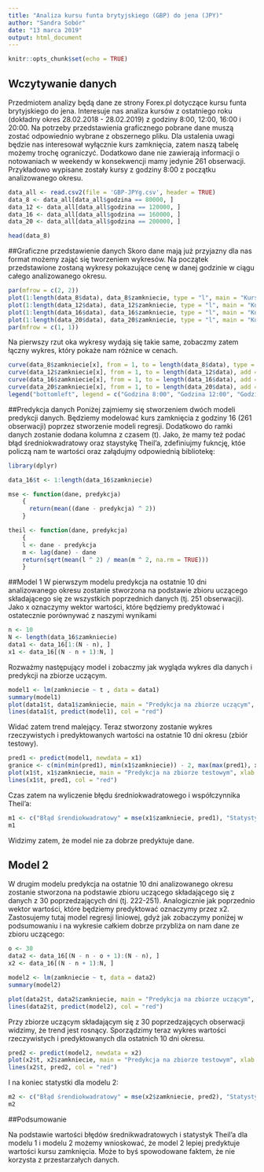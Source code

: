 ```yaml
---
title: "Analiza kursu funta brytyjskiego (GBP) do jena (JPY)"
author: "Sandra Sobór"
date: "13 marca 2019"
output: html_document
---
```


```r
knitr::opts_chunk$set(echo = TRUE)
```

## Wczytywanie danych

Przedmiotem analizy będą dane ze strony Forex.pl dotyczące kursu funta brytyjskiego do jena. Interesuje nas analiza kursów z ostatniego roku (dokładny okres 28.02.2018 - 28.02.2019) z godziny 8:00, 12:00, 16:00 i 20:00. Na potrzeby przedstawienia graficznego pobrane dane muszą zostać odpowiednio wybrane z obszernego pliku. Dla ustalenia uwagi będzie nas interesował wyłącznie kurs zamknięcia, zatem naszą tabelę możemy trochę ograniczyć. Dodatkowo dane nie zawierają informacji o notowaniach w weekendy w konsekwencji mamy jedynie 261 obserwacji. Przykładowo wypisane zostały kursy z godziny 8:00 z początku analizowanego okresu.

```r
data_all <- read.csv2(file = 'GBP-JPYg.csv', header = TRUE)
data_8 <- data_all[data_all$godzina == 80000, ]
data_12 <- data_all[data_all$godzina == 120000, ]
data_16 <- data_all[data_all$godzina == 160000, ]
data_20 <- data_all[data_all$godzina == 200000, ]

head(data_8)

```
##Graficzne przedstawienie danych
Skoro dane mają już przyjazny dla nas format możemy zająć się tworzeniem wykresów. Na początek przedstawione zostaną wykresy pokazujące cenę w danej godzinie w ciągu całego analizowanego okresu. 

```r
par(mfrow = c(2, 2))
plot(1:length(data_8$data), data_8$zamkniecie, type = "l", main = "Kursy z godziny 8:00", xlab = "Dni", ylab = "Cena")
plot(1:length(data_12$data), data_12$zamkniecie, type = "l", main = "Kursy z godziny 12:00", xlab = "Dni", ylab = "Cena")
plot(1:length(data_16$data), data_16$zamkniecie, type = "l", main = "Kursy z godziny 16:00", xlab = "Dni", ylab = "Cena")
plot(1:length(data_20$data), data_20$zamkniecie, type = "l", main = "Kursy z godziny 20:00", xlab = "Dni", ylab = "Cena")
par(mfrow = c(1, 1))
```

Na pierwszy rzut oka wykresy wydają się takie same, zobaczmy zatem łączny wykres, który pokaże nam różnice w cenach. 

```r
curve(data_8$zamkniecie[x], from = 1, to = length(data_8$data), type = "l", xlab = "Dzień", ylab = "Cena", col = "blue")
curve(data_12$zamkniecie[x], from = 1, to = length(data_12$data), add = TRUE, type = "l", xlab = "Dzień", ylab = "Cena", col = "red")
curve(data_16$zamkniecie[x], from = 1, to = length(data_16$data), add = TRUE, type = "l", xlab = "Dzień", ylab = "Cena", col = "green")
curve(data_20$zamkniecie[x], from = 1, to = length(data_20$data), add = TRUE, type = "l", xlab = "Dzień", ylab = "Cena")
legend("bottomleft", legend = c("Godzina 8:00", "Godzina 12:00", "Godzina 16:00", "Godzina 20:00"), col = c("blue", "red", "green", "black"), lwd = 2)
```

##Predykcja danych
Poniżej zajmiemy się stworzeniem dwóch modeli predykcji danych. Będziemy modelować kurs zamknięcia z godziny 16 (261 obserwacji) poprzez stworzenie modeli regresji. Dodatkowo do ramki danych zostanie dodana kolumna z czasem (t). Jako, że mamy też podać błąd średniokwadratowy oraz staystykę Theil'a, zdefiniujmy fukncję, któe policzą nam te wartości oraz załądujmy odpowiednią bibliotekę:

```r
library(dplyr)

data_16$t <- 1:length(data_16$zamkniecie)

mse <- function(dane, predykcja) 
    {
      return(mean((dane - predykcja) ^ 2))  
    }

theil <- function(dane, predykcja) 
    {
    l <- dane - predykcja
    m <- lag(dane) - dane
    return(sqrt(mean(l ^ 2) / mean(m ^ 2, na.rm = TRUE)))
    }
```


##Model 1 
W pierwszym modelu predykcja na ostatnie 10 dni analizowanego okresu zostanie stworzona na podstawie zbioru uczącego składającego się ze wszystkich poprzednich danych (tj. 251  obserwacji). Jako x oznaczymy wektor wartości, które będziemy predyktować i ostatecznie porównywać z naszymi wynikami

```r
n <- 10
N <- length(data_16$zamkniecie)
data1 <- data_16[1:(N - n), ]
x1 <- data_16[(N - n + 1):N, ]
```

Rozważmy następujący model i zobaczmy jak wygląda wykres dla danych i predykcji na zbiorze uczącym. 
```r
model1 <- lm(zamkniecie ~ t , data = data1)
summary(model1)
plot(data1$t, data1$zamkniecie, main = "Predykcja na zbiorze uczącym", xlab = "Dzień okresu", ylab = "Zamknięcie")
lines(data1$t, predict(model1), col = "red")
```

Widać zatem trend malejący. Teraz stworzony zostanie wykres rzeczywistych i predyktowanych wartości na ostatnie 10 dni okresu (zbiór testowy).

```r
pred1 <- predict(model1, newdata = x1)
granice <- c(min(min(pred1), min(x1$zamkniecie)) - 2, max(max(pred1), x1$zamkniecie) + 2)
plot(x1$t, x1$zamkniecie, main = "Predykcja na zbiorze testowym", xlab = "Dzień okresu", ylab = "Zamknięcie", ylim = granice)
lines(x1$t, pred1, col = "red")

```

Czas zatem na wyliczenie błędu średniokwadratowego i współczynnika Theil'a: 
```r
m1 <- c("Błąd śrendiokwadratowy" = mse(x1$zamkniecie, pred1), "Statystyka Theil'a" = theil(x1$zamkniecie, pred1)) 
m1
```

Widzimy zatem, że model nie za dobrze predyktuje dane.


## Model 2
W drugim modelu predykcja na ostatnie 10 dni analizowanego okresu zostanie stworzona na podstawie zbioru uczącego składającego się z danych z 30 poprzedzających dni (tj. 222-251). Analogicznie jak poprzednio wektor wartości, które będziemy predyktować oznaczymy przez x2. Zastosujemy tutaj model regresji liniowej, gdyż jak zobaczymy poniżej w podsumowaniu i na wykresie całkiem dobrze przybliża on nam dane ze zbioru uczącego:
```r
o <- 30
data2 <- data_16[(N - n - o + 1):(N - n), ]
x2 <- data_16[(N - n + 1):N, ]

model2 <- lm(zamkniecie ~ t, data = data2)
summary(model2)

plot(data2$t, data2$zamkniecie, main = "Predykcja na zbiorze uczącym", xlab = "Dni okresu", ylab = "Zamknięcie")
lines(data2$t, predict(model2), col = "red")

```

Przy zbiorze uczącym składającym się z 30 poprzedzających obserwacji widzimy, że trend jest rosnący. Sporządzimy teraz wykres wartości rzeczywistych i predyktowanych dla ostatnich 10 dni okresu.

```r
pred2 <- predict(model2, newdata = x2)
plot(x2$t, x2$zamkniecie, main = "Predykcja na zbiorze testowym", xlab = "Dni okresu", ylab = "Zamknięcie")
lines(x2$t, pred2, col = "red")
```

I na koniec statystki dla modelu 2: 

```r
m2 <- c("Błąd śrendiokwadratowy" = mse(x2$zamkniecie, pred2), "Statystyka Theil'a" = theil(x2$zamkniecie, pred2)) 
m2
```
##Podsumowanie

Na podstawie wartości błędów średnikwadratowych i statystyk Theil'a dla modelu 1 i modelu 2 możemy wnioskować, że model 2 lepiej predyktuje wartości kursu zamknięcia. Może to byś spowodowane faktem, że nie korzysta z przestarzałych danych.
